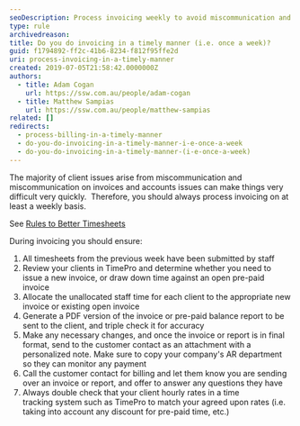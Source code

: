```yaml
---
seoDescription: Process invoicing weekly to avoid miscommunication and ensure accurate accounting for clients.
type: rule
archivedreason:
title: Do you do invoicing in a timely manner (i.e. once a week)?
guid: f1794892-ff2c-41b6-8234-f812f95ffe2d
uri: process-invoicing-in-a-timely-manner
created: 2019-07-05T21:58:42.0000000Z
authors:
  - title: Adam Cogan
    url: https://ssw.com.au/people/adam-cogan
  - title: Matthew Sampias
    url: https://ssw.com.au/people/matthew-sampias
related: []
redirects:
  - process-billing-in-a-timely-manner
  - do-you-do-invoicing-in-a-timely-manner-i-e-once-a-week
  - do-you-do-invoicing-in-a-timely-manner-(i-e-once-a-week)
---
```


The majority of client issues arise from miscommunication and miscommunication on invoices and accounts issues can make things very difficult very quickly.  Therefore, you should always process invoicing on at least a weekly basis.

See [Rules to Better Timesheets](/rules-to-better-timesheets)

During invoicing you should ensure:
1. All timesheets from the previous week have been submitted by staff
2. Review your clients in TimePro and determine whether you need to issue a new invoice, or draw down time against an open pre-paid invoice
3. Allocate the unallocated staff time for each client to the appropriate new invoice or existing open invoice
4. Generate a PDF version of the invoice or pre-paid balance report to be sent to the client, and triple check it for accuracy
5. Make any necessary changes, and once the invoice or report is in final format, send to the customer contact as an attachment with a personalized note. Make sure to copy your company's AR department so they can monitor any payment
6. Call the customer contact for billing and let them know you are sending over an invoice or report, and offer to answer any questions they have
7. Always double check that your client hourly rates in a time tracking system such as TimePro to match your agreed upon rates (i.e. taking into account any discount for pre-paid time, etc.)